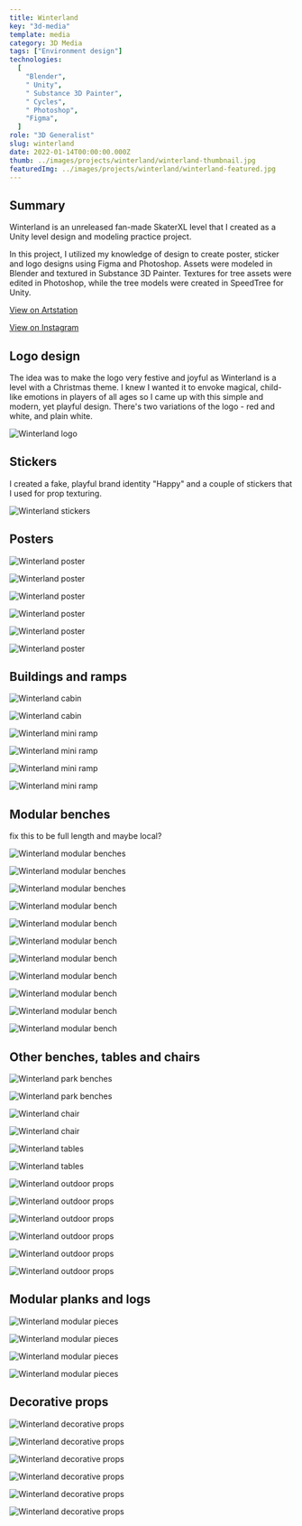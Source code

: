 ---
title: Winterland
key: "3d-media"
template: media
category: 3D Media
tags: ["Environment design"]
technologies:
  [
    "Blender",
    " Unity",
    " Substance 3D Painter",
    " Cycles",
    " Photoshop",
    "Figma",
  ]
role: "3D Generalist"
slug: winterland
date: 2022-01-14T00:00:00.000Z
thumb: ../images/projects/winterland/winterland-thumbnail.jpg
featuredImg: ../images/projects/winterland/winterland-featured.jpg
---



<Summary>

## Summary

<Grid2>

Winterland is an unreleased fan-made SkaterXL level that I created as a Unity level design and modeling practice project.

In this project, I utilized my knowledge of design to create poster, sticker and logo designs using Figma and Photoshop. Assets were modeled in Blender and textured in Substance 3D Painter. Textures for tree assets were edited in Photoshop, while the tree models were created in SpeedTree for Unity.

</Grid2>

<div className="social-links">

<Social>

<a href="https://www.artstation.com/artwork/wJVe1X" className="social-icon">

<FaArtstation />

<span>

View on Artstation

</span>

</a>

</Social>

<Social>

<a href="https://www.instagram.com/p/CYRcSQrqx2Z/" className="social-icon">

<FaInstagram />

<span>

View on Instagram

</span>

</a>

</Social>

</div>

</Summary>

<PSpacing>

## Logo design

<PSpacing2>

The idea was to make the logo very festive and joyful as Winterland is a level with a Christmas theme. I knew I wanted it to envoke magical, child-like emotions in players of all ages so I came up with this simple and modern, yet playful design. There's two variations of the logo - red and white, and plain white.

</PSpacing2>

</PSpacing>

<Item>

![Winterland logo](../images/projects/winterland/winterland-10.jpg "Winterland logo")

</Item>

<PSpacing>

## Stickers

<PSpacing2>

I created a fake, playful brand identity "Happy" and a couple of stickers that I used for prop texturing.

</PSpacing2>

</PSpacing>

<Item>

![Winterland stickers](../images/projects/winterland/winterland-11.jpg "Winterland logo")

</Item>

<PSpacing>

## Posters

</PSpacing>

<Grid2>

<Item>

![Winterland poster](../images/projects/winterland/winterland-13.jpg "Winterland poster")

</Item>

<Item>

![Winterland poster](../images/projects/winterland/winterland-14.jpg "Winterland poster")

</Item>

<Item>

![Winterland poster](../images/projects/winterland/winterland-16.jpg "Winterland poster")

</Item>

<Item>

![Winterland poster](../images/projects/winterland/winterland-17.jpg "Winterland poster")

</Item>

<Item>

![Winterland poster](../images/projects/winterland/winterland-15.jpg "Winterland poster")

</Item>

<Item>

![Winterland poster](../images/projects/winterland/winterland-18.jpg "Winterland poster")

</Item>

</Grid2>

<PSpacing>

## Buildings and ramps

</PSpacing>

<Grid2>

<Item>

![Winterland cabin](../images/projects/winterland/winterland-1.jpg "Winterland cabin")

</Item>

<Item>

![Winterland cabin](../images/projects/winterland/winterland-1-wireframe.jpg "Winterland cabin")

</Item>

<Item>

![Winterland mini ramp](../images/projects/winterland/winterland-2.jpg "Winterland mini ramp")

</Item>

<Item>

![Winterland mini ramp](../images/projects/winterland/winterland-2-wireframe.jpg "Winterland mini ramp")

</Item>

<Item>

![Winterland mini ramp](../images/projects/winterland/winterland-3.jpg "Winterland mini ramp")

</Item>

<Item>

![Winterland mini ramp](../images/projects/winterland/winterland-3-wireframe.jpg "Winterland mini ramp")

</Item>

</Grid2>

<PSpacing>

## Modular benches

</PSpacing>

fix this to be full length and maybe local?

<Item>

![Winterland modular benches](https://media.giphy.com/media/GReB2or693rwcAQVqY/giphy.gif "Winterland modular benches")

</Item>

<Grid2>

<Item>

![Winterland modular benches](../images/projects/winterland/allbenches1-3.jpg "Winterland modular benches")

</Item>

<Item>

![Winterland modular benches](../images/projects/winterland/allbenches1-1.jpg "Winterland modular benches")

</Item>

</Grid2>

<Spacing />

<Grid4>

<Item>

![Winterland modular bench](../images/projects/winterland/bench1-3.jpg "Winterland modular bench")

</Item>

<Item>

![Winterland modular bench](../images/projects/winterland/bench1-1.jpg "Winterland modular bench")

</Item>

<Item>

![Winterland modular bench](../images/projects/winterland/bench2-3.jpg "Winterland modular bench")

</Item>

<Item>

![Winterland modular bench](../images/projects/winterland/bench2-1.jpg "Winterland modular bench")

</Item>

<Item>

![Winterland modular bench](../images/projects/winterland/bench3-3.jpg "Winterland modular bench")

</Item>

<Item>

![Winterland modular bench](../images/projects/winterland/bench3-1.jpg "Winterland modular bench")

</Item>

<Item>

![Winterland modular bench](../images/projects/winterland/bench4-3.jpg "Winterland modular bench")

</Item>

<Item>

![Winterland modular bench](../images/projects/winterland/bench4-1.jpg "Winterland modular bench")

</Item>

</Grid4>

<PSpacing>

## Other benches, tables and chairs

</PSpacing>

<Grid2>

<Item>

![Winterland park benches](../images/projects/winterland/bench5-3.jpg "Winterland park benches")

</Item>

<Item>

![Winterland park benches](../images/projects/winterland/bench5-1.jpg "Winterland park benches")

</Item>

<Item>

![Winterland chair](../images/projects/winterland/chair-3.jpg "Winterland chair")

</Item>

<Item>

![Winterland chair](../images/projects/winterland/chair-1.jpg "Winterland chair")

</Item>

<Item>

![Winterland tables](../images/projects/winterland/table-set-3.jpg "Winterland tables")

</Item>

<Item>

![Winterland tables](../images/projects/winterland/table-set-1.jpg "Winterland tables")

</Item>

<Item>

![Winterland outdoor props](../images/projects/winterland/winterland-7.jpg "Winterland outdoor props")

</Item>

<Item>

![Winterland outdoor props](../images/projects/winterland/winterland-7-wireframe.jpg "Winterland outdoor props")

</Item>

<Item>

![Winterland outdoor props](../images/projects/winterland/winterland-8.jpg "Winterland outdoor props")

</Item>

<Item>

![Winterland outdoor props](../images/projects/winterland/winterland-8-wireframe.jpg "Winterland outdoor props")

</Item>

<Item>

![Winterland outdoor props](../images/projects/winterland/winterland-9.jpg "Winterland outdoor props")

</Item>

<Item>

![Winterland outdoor props](../images/projects/winterland/winterland-9-wireframe.jpg "Winterland outdoor props")

</Item>

</Grid2>

<PSpacing>

## Modular planks and logs

</PSpacing>

<Grid2>

<Item>

![Winterland modular pieces](../images/projects/winterland/winterland-4.jpg "Winterland modular pieces")

</Item>

<Item>

![Winterland modular pieces](../images/projects/winterland/winterland-4-wireframe.jpg "Winterland modular pieces")

</Item>

<Item>

![Winterland modular pieces](../images/projects/winterland/winterland-5.jpg "Winterland modular pieces")

</Item>

<Item>

![Winterland modular pieces](../images/projects/winterland/winterland-5-wireframe.jpg "Winterland modular pieces")

</Item>

</Grid2>

<PSpacing>

## Decorative props

</PSpacing>

<Grid2>

<Item>

![Winterland decorative props](../images/projects/winterland/bar-cart-3.jpg "Winterland decorative props")

</Item>

<Item>

![Winterland decorative props](../images/projects/winterland/bar-cart-1.jpg "Winterland decorative props")

</Item>

<Item>

![Winterland decorative props](../images/projects/winterland/winterland-6.jpg "Winterland decorative props")

</Item>

<Item>

![Winterland decorative props](../images/projects/winterland/winterland-6-wireframe.jpg "Winterland decorative props")

</Item>

<Item>

![Winterland decorative props](../images/projects/winterland/dishes-2.jpg "Winterland decorative props")

</Item>

<Item>

![Winterland decorative props](../images/projects/winterland/dishes-1.jpg "Winterland decorative props")

</Item>

</Grid2>

<PreFooter />
